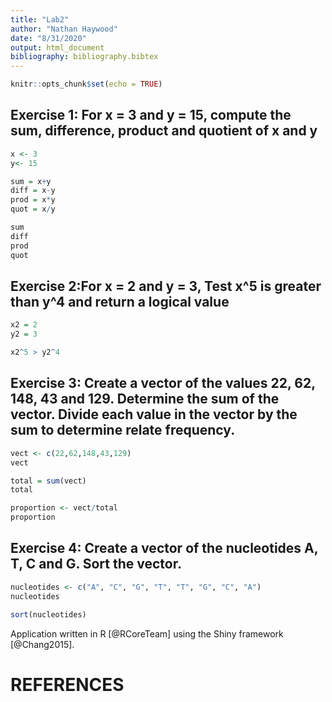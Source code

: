 ```yaml
---
title: "Lab2"
author: "Nathan Haywood"
date: "8/31/2020"
output: html_document
bibliography: bibliography.bibtex
---
```


```r
knitr::opts_chunk$set(echo = TRUE)
```

## Exercise 1: For x = 3 and y = 15, compute the sum, difference, product and quotient of x and y
```r
x <- 3
y<- 15

sum = x+y
diff = x-y
prod = x*y
quot = x/y

sum
diff
prod
quot
```

## Exercise 2:For x = 2 and y = 3, Test x^5 is greater than y^4 and return a logical value
```r
x2 = 2
y2 = 3

x2^5 > y2^4
```

## Exercise 3: Create a vector of the values 22, 62, 148, 43 and 129. Determine the sum of the vector. Divide each value in the vector by the sum to determine relate frequency.
```r
vect <- c(22,62,148,43,129)
vect

total = sum(vect)
total

proportion <- vect/total
proportion
```

## Exercise 4: Create a vector of the nucleotides A, T, C and G. Sort the vector.
```r
nucleotides <- c("A", "C", "G", "T", "T", "G", "C", "A")
nucleotides

sort(nucleotides)
```

Application written in R [@RCoreTeam] using the Shiny framework [@Chang2015].

# REFERENCES